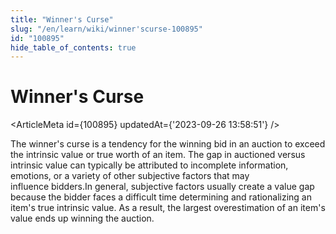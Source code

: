 ```yaml
---
title: "Winner's Curse"
slug: "/en/learn/wiki/winner'scurse-100895"
id: "100895"
hide_table_of_contents: true
---
```



# Winner's Curse

<ArticleMeta id={100895} updatedAt={'2023-09-26 13:58:51'} />
<div className='border-solid border-b border-t-0 my-4 border-[var(--ifm-color-gray-300)]' />

The winner's curse is a tendency for the winning bid in an auction to exceed the intrinsic value or true worth of an item. The gap in auctioned versus intrinsic value can typically be attributed to incomplete information, emotions, or a variety of other subjective factors that may influence bidders.In general, subjective factors usually create a value gap because the bidder faces a difficult time determining and rationalizing an item's true intrinsic value. As a result, the largest overestimation of an item's value ends up winning the auction.
